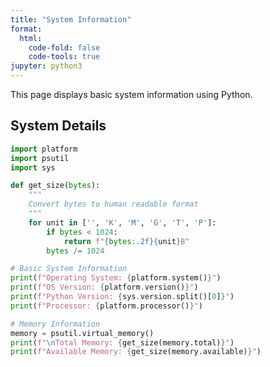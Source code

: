 ```yaml
---
title: "System Information"
format:
  html:
    code-fold: false
    code-tools: true
jupyter: python3
---
```


This page displays basic system information using Python.

## System Details

```python
import platform
import psutil
import sys

def get_size(bytes):
    """
    Convert bytes to human readable format
    """
    for unit in ['', 'K', 'M', 'G', 'T', 'P']:
        if bytes < 1024:
            return f"{bytes:.2f}{unit}B"
        bytes /= 1024

# Basic System Information
print(f"Operating System: {platform.system()}")
print(f"OS Version: {platform.version()}")
print(f"Python Version: {sys.version.split()[0]}")
print(f"Processor: {platform.processor()}")

# Memory Information
memory = psutil.virtual_memory()
print(f"\nTotal Memory: {get_size(memory.total)}")
print(f"Available Memory: {get_size(memory.available)}")
```
